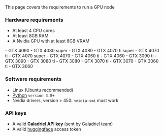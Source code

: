 This page covers the requirements to run a GPU node

### Hardware requirements

- At least 4 CPU cores
- At least 8GB RAM
- A Nvidia GPU with at least 8GB VRAM
<Accordion title="Recommended GPUs">
    - GTX 4090
    - GTX 4080 super
    - GTX 4080
    - GTX 4070 ti super
    - GTX 4070 ti
    - GTX 4070 super
    - GTX 4070
    - GTX 4060 ti
    - GTX 4060
    - GTX 3090 ti
    - GTX 3090
    - GTX 3080 ti
    - GTX 3080
    - GTX 3070 ti
    - GTX 3070
    - GTX 3060 ti
    - GTX 3060
</Accordion>


### Software requirements

- Linux (Ubuntu recommended)
- [Python](https://www.python.org/downloads/)  `version 3.8+`
- Nvidia drivers, version > 450. `nvidia-smi` must work

### API keys

- A valid **Galadriel API key** (sent by Galadriel team)
- A valid [huggingface](https://huggingface.co/) access token